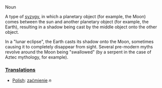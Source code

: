 Noun

A type of [[syzygy]], in which a planetary object (for example, the Moon) comes between the sun and another planetary object (for example, the Earth), resulting in a shadow being cast by the middle object onto the other object.

In a "lunar eclipse", the Earth casts its shadow onto the Moon, sometimes causing it to completely disappear from sight.  Several pre-modern myths revolve around the Moon being "swallowed" (by a serpent in the case of Aztec mythology, for example).

===[[Translations]]===
*[[Polish]]: [[zaćmienie]] ''n''